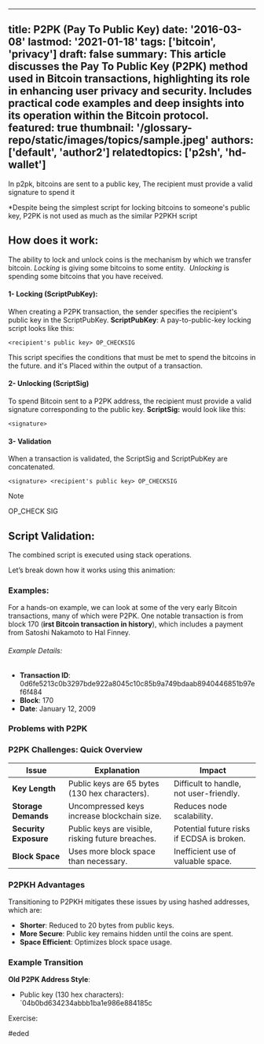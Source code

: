 
---
title: P2PK (Pay To Public Key)
date: '2016-03-08'
lastmod: '2021-01-18'
tags: ['bitcoin', 'privacy']
draft: false
summary: This article discusses the Pay To Public Key (P2PK) method used in Bitcoin transactions, highlighting its role in enhancing user privacy and security. Includes practical code examples and deep insights into its operation within the Bitcoin protocol.
featured: true
thumbnail: '/glossary-repo/static/images/topics/sample.jpeg'
authors: ['default', 'author2']
relatedtopics: ['p2sh', 'hd-wallet']
---

In p2pk, bitcoins are sent to a public key,
The recipient must provide a valid signature to spend it

*Despite being the simplest script for locking bitcoins to someone's public key, P2PK is not used as much as the similar P2PKH script
## How does it work:



The ability to lock and unlock coins is the mechanism by which we transfer bitcoin. _Locking_ is giving some bitcoins to some entity. 
_Unlocking_ is spending some bitcoins that you have received.

#### 1- Locking (ScriptPubKey):
When creating a P2PK transaction, the sender specifies the recipient's public key in the ScriptPubKey.
**ScriptPubKey**: A pay-to-public-key locking script looks like this:
```
<recipient's public key> OP_CHECKSIG
```

 This script specifies the conditions that must be met to spend the bitcoins in the future.
 and it's Placed within the output of a transaction.
 
#### 2- Unlocking (ScriptSig)

To spend Bitcoin sent to a P2PK address, the recipient must provide a valid signature corresponding to the public key. 
**ScriptSig:** would look like this:
```
<signature>
```

#### 3- Validation

When a transaction is validated, the ScriptSig and ScriptPubKey are concatenated.
```
<signature> <recipient's public key> OP_CHECKSIG
```


> [!NOTE]
> OP_CHECK SIG

 
## Script Validation:
The combined script is executed using stack operations. 

Let’s break down how it works using this animation:

<ScriptStackVisualizer type="p2pk"></ScriptStackVisualizer>



<ExpandableSection title="Element VS Operation" preview="This is a short preview of the content inside the expandable section."></ExpandableSection>



### Examples:
For a hands-on example, we can look at some of the very early Bitcoin transactions, many of which were P2PK. One notable transaction is from block 170 (**irst Bitcoin transaction in history**), which includes a payment from Satoshi Nakamoto to Hal Finney. 
###### Example Details:

- **Transaction ID**: 0d6fe5213c0b3297bde922a8045c10c85b9a749bdaab8940446851b97ef6f484
- **Block**: 170
- **Date**: January 12, 2009


### Problems with P2PK
### P2PK Challenges: Quick Overview

| **Issue**             | **Explanation**                                   | **Impact**                                 |
| --------------------- | ------------------------------------------------- | ------------------------------------------ |
| **Key Length**        | Public keys are 65 bytes (130 hex characters).    | Difficult to handle, not user-friendly.    |
| **Storage Demands**   | Uncompressed keys increase blockchain size.       | Reduces node scalability.                  |
| **Security Exposure** | Public keys are visible, risking future breaches. | Potential future risks if ECDSA is broken. |
| **Block Space**       | Uses more block space than necessary.             | Inefficient use of valuable space.         |

### P2PKH Advantages
Transitioning to P2PKH mitigates these issues by using hashed addresses, which are:
- **Shorter**: Reduced to 20 bytes from public keys.
- **More Secure**: Public key remains hidden until the coins are spent.
- **Space Efficient**: Optimizes block space usage.

### Example Transition
**Old P2PK Address Style**:
- Public key (130 hex characters): `04b0bd634234abbb1ba1e986e884185c



Exercise:

#eded

